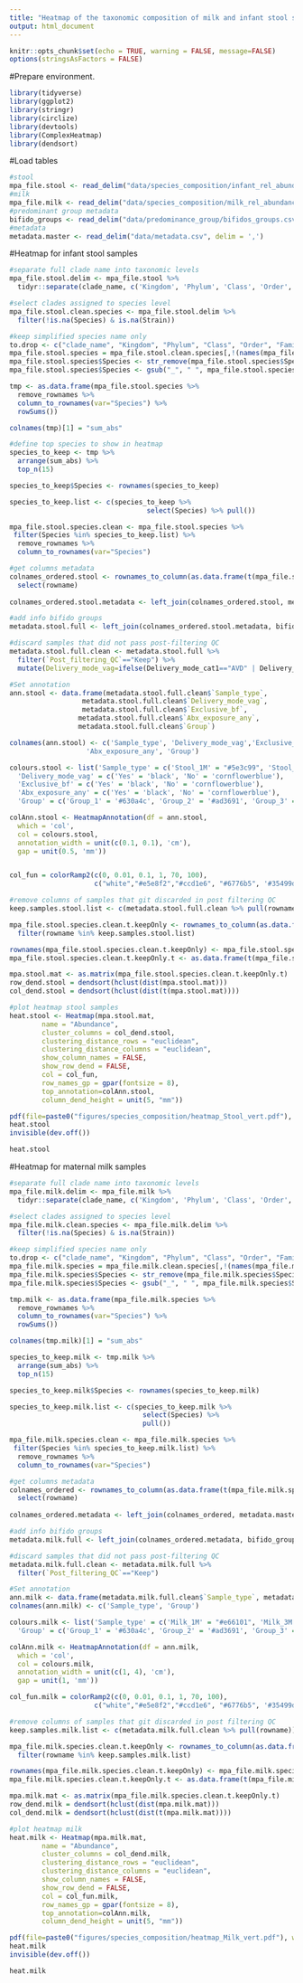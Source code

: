 ```yaml
---
title: "Heatmap of the taxonomic composition of milk and infant stool samples"
output: html_document
---
```


```r
knitr::opts_chunk$set(echo = TRUE, warning = FALSE, message=FALSE)
options(stringsAsFactors = FALSE)
```


#Prepare environment.
```r
library(tidyverse)
library(ggplot2)
library(stringr)
library(circlize)
library(devtools)
library(ComplexHeatmap)
library(dendsort)
```

#Load tables
```r
#stool 
mpa_file.stool <- read_delim("data/species_composition/infant_rel_abundance_contam_rm_keepOnly.txt", delim = '\t')
#milk
mpa_file.milk <- read_delim("data/species_composition/milk_rel_abundance_contam_rm_keepOnly.txt", delim = '\t')
#predominant group metadata
bifido_groups <- read_delim("data/predominance_group/bifidos_groups.csv", delim = ',')
#metadata
metadata.master <- read_delim("data/metadata.csv", delim = ',')
```

#Heatmap for infant stool samples
```r
#separate full clade name into taxonomic levels
mpa_file.stool.delim <- mpa_file.stool %>% 
  tidyr::separate(clade_name, c('Kingdom', 'Phylum', 'Class', 'Order', 'Family', 'Genus', 'Species', 'Strain'), sep ='\\|', remove = FALSE, fill="right") 

#select clades assigned to species level
mpa_file.stool.clean.species <- mpa_file.stool.delim %>% 
  filter(!is.na(Species) & is.na(Strain)) 

#keep simplified species name only
to.drop <- c("clade_name", "Kingdom", "Phylum", "Class", "Order", "Family", "Genus", "Strain")
mpa_file.stool.species = mpa_file.stool.clean.species[,!(names(mpa_file.stool.clean.species) %in% to.drop)]
mpa_file.stool.species$Species <- str_remove(mpa_file.stool.species$Species, pattern = "s__")
mpa_file.stool.species$Species <- gsub("_", " ", mpa_file.stool.species$Species)

tmp <- as.data.frame(mpa_file.stool.species %>% 
  remove_rownames %>% 
  column_to_rownames(var="Species") %>% 
  rowSums())

colnames(tmp)[1] = "sum_abs"

#define top species to show in heatmap
species_to_keep <- tmp %>% 
  arrange(sum_abs) %>% 
  top_n(15) 

species_to_keep$Species <- rownames(species_to_keep)

species_to_keep.list <- c(species_to_keep %>% 
                                  select(Species) %>% pull())

mpa_file.stool.species.clean <- mpa_file.stool.species %>% 
 filter(Species %in% species_to_keep.list) %>% 
  remove_rownames %>% 
  column_to_rownames(var="Species") 

#get columns metadata
colnames_ordered.stool <- rownames_to_column(as.data.frame(t(mpa_file.stool.species.clean))) %>% 
  select(rowname)
  
colnames_ordered.stool.metadata <- left_join(colnames_ordered.stool, metadata.master, by=c("rowname"="Old_sample_name")) 

#add info bifido groups
metadata.stool.full <- left_join(colnames_ordered.stool.metadata, bifido_groups, by=c("Full_name"="Sample"))

#discard samples that did not pass post-filtering QC
metadata.stool.full.clean <- metadata.stool.full %>% 
  filter(`Post_filtering_QC`=="Keep") %>% 
  mutate(Delivery_mode_vag=ifelse(Delivery_mode_cat1=="AVD" | Delivery_mode_cat1=="SVD", "Yes", "No"))

#Set annotation
ann.stool <- data.frame(metadata.stool.full.clean$`Sample_type`, 
                  metadata.stool.full.clean$`Delivery_mode_vag`, 
                  metadata.stool.full.clean$`Exclusive_bf`,
                 metadata.stool.full.clean$`Abx_exposure_any`,
                 metadata.stool.full.clean$`Group`)

colnames(ann.stool) <- c('Sample_type', 'Delivery_mode_vag','Exclusive_bf', 
                   'Abx_exposure_any', 'Group')

colours.stool <- list('Sample_type' = c('Stool_1M' = "#5e3c99", 'Stool_6M' = "#b2abd2"),
  'Delivery_mode_vag' = c('Yes' = 'black', 'No' = 'cornflowerblue'),
  'Exclusive_bf' = c('Yes' = 'black', 'No' = 'cornflowerblue'),
  'Abx_exposure_any' = c('Yes' = 'black', 'No' = 'cornflowerblue'),
  'Group' = c('Group_1' = '#630a4c', 'Group_2' = '#ad3691', 'Group_3' = '#de9ecd', 'Group_4' = '#f2e6ef'))

colAnn.stool <- HeatmapAnnotation(df = ann.stool,
  which = 'col',
  col = colours.stool,
  annotation_width = unit(c(0.1, 0.1), 'cm'),
  gap = unit(0.5, 'mm'))


col_fun = colorRamp2(c(0, 0.01, 0.1, 1, 70, 100), 
                     c("white","#e5e8f2","#ccd1e6", "#6776b5", '#35499d', "#000000"))

#remove columns of samples that git discarded in post filtering QC
keep.samples.stool.list <- c(metadata.stool.full.clean %>% pull(rowname))

mpa_file.stool.species.clean.t.keepOnly <- rownames_to_column(as.data.frame(t(mpa_file.stool.species.clean))) %>% 
  filter(rowname %in% keep.samples.stool.list)

rownames(mpa_file.stool.species.clean.t.keepOnly) <- mpa_file.stool.species.clean.t.keepOnly[,1]
mpa_file.stool.species.clean.t.keepOnly.t <- as.data.frame(t(mpa_file.stool.species.clean.t.keepOnly %>% select(-rowname)))

mpa.stool.mat <- as.matrix(mpa_file.stool.species.clean.t.keepOnly.t)
row_dend.stool = dendsort(hclust(dist(mpa.stool.mat)))
col_dend.stool = dendsort(hclust(dist(t(mpa.stool.mat))))

#plot heatmap stool samples
heat.stool <- Heatmap(mpa.stool.mat, 
        name = "Abundance", 
        cluster_columns = col_dend.stool,
        clustering_distance_rows = "euclidean", 
        clustering_distance_columns = "euclidean",
        show_column_names = FALSE, 
        show_row_dend = FALSE, 
        col = col_fun, 
        row_names_gp = gpar(fontsize = 8),
        top_annotation=colAnn.stool, 
        column_dend_height = unit(5, "mm"))

pdf(file=paste0("figures/species_composition/heatmap_Stool_vert.pdf"), width=10, height=5.5)
heat.stool
invisible(dev.off())

heat.stool
```

#Heatmap for maternal milk samples
```r
#separate full clade name into taxonomic levels
mpa_file.milk.delim <- mpa_file.milk %>% 
  tidyr::separate(clade_name, c('Kingdom', 'Phylum', 'Class', 'Order', 'Family', 'Genus', 'Species', 'Strain'), sep ='\\|', remove = FALSE, fill="right") 

#select clades assigned to species level
mpa_file.milk.clean.species <- mpa_file.milk.delim %>% 
  filter(!is.na(Species) & is.na(Strain)) 

#keep simplified species name only
to.drop <- c("clade_name", "Kingdom", "Phylum", "Class", "Order", "Family", "Genus", "Strain")
mpa_file.milk.species = mpa_file.milk.clean.species[,!(names(mpa_file.milk.clean.species) %in% to.drop)]
mpa_file.milk.species$Species <- str_remove(mpa_file.milk.species$Species, pattern = "s__")
mpa_file.milk.species$Species <- gsub("_", " ", mpa_file.milk.species$Species)

tmp.milk <- as.data.frame(mpa_file.milk.species %>% 
  remove_rownames %>% 
  column_to_rownames(var="Species") %>% 
  rowSums())

colnames(tmp.milk)[1] = "sum_abs"

species_to_keep.milk <- tmp.milk %>% 
  arrange(sum_abs) %>% 
  top_n(15) 

species_to_keep.milk$Species <- rownames(species_to_keep.milk)

species_to_keep.milk.list <- c(species_to_keep.milk %>% 
                                 select(Species) %>% 
                                 pull())

mpa_file.milk.species.clean <- mpa_file.milk.species %>% 
 filter(Species %in% species_to_keep.milk.list) %>% 
  remove_rownames %>% 
  column_to_rownames(var="Species") 

#get columns metadata
colnames_ordered <- rownames_to_column(as.data.frame(t(mpa_file.milk.species.clean))) %>% 
  select(rowname)
  
colnames_ordered.metadata <- left_join(colnames_ordered, metadata.master, by=c("rowname"="Old_sample_name")) 

#add info bifido groups
metadata.milk.full <- left_join(colnames_ordered.metadata, bifido_groups, by=c("Full_name"="Sample"))

#discard samples that did not pass post-filtering QC
metadata.milk.full.clean <- metadata.milk.full %>% 
  filter(`Post_filtering_QC`=="Keep")

#Set annotation
ann.milk <- data.frame(metadata.milk.full.clean$`Sample_type`, metadata.milk.full.clean$`Group`)
colnames(ann.milk) <- c('Sample_type', 'Group')

colours.milk <- list('Sample_type' = c('Milk_1M' = "#e66101", 'Milk_3M' = "#fdb863"),
  'Group' = c('Group_1' = '#630a4c', 'Group_2' = '#ad3691', 'Group_3' = '#de9ecd', 'Group_4' = '#f2e6ef'))

colAnn.milk <- HeatmapAnnotation(df = ann.milk,
  which = 'col',
  col = colours.milk,
  annotation_width = unit(c(1, 4), 'cm'),
  gap = unit(1, 'mm'))

col_fun.milk = colorRamp2(c(0, 0.01, 0.1, 1, 70, 100), 
                     c("white","#e5e8f2","#ccd1e6", "#6776b5", '#35499d', "#000000"))

#remove columns of samples that git discarded in post filtering QC
keep.samples.milk.list <- c(metadata.milk.full.clean %>% pull(rowname))

mpa_file.milk.species.clean.t.keepOnly <- rownames_to_column(as.data.frame(t(mpa_file.milk.species.clean))) %>% 
  filter(rowname %in% keep.samples.milk.list)

rownames(mpa_file.milk.species.clean.t.keepOnly) <- mpa_file.milk.species.clean.t.keepOnly[,1]
mpa_file.milk.species.clean.t.keepOnly.t <- as.data.frame(t(mpa_file.milk.species.clean.t.keepOnly %>% select(-rowname)))

mpa.milk.mat <- as.matrix(mpa_file.milk.species.clean.t.keepOnly.t)
row_dend.milk = dendsort(hclust(dist(mpa.milk.mat)))
col_dend.milk = dendsort(hclust(dist(t(mpa.milk.mat))))

#plot heatmap milk
heat.milk <- Heatmap(mpa.milk.mat, 
        name = "Abundance", 
        cluster_columns = col_dend.milk,
        clustering_distance_rows = "euclidean", 
        clustering_distance_columns = "euclidean",
        show_column_names = FALSE, 
        show_row_dend = FALSE, 
        col = col_fun.milk, 
        row_names_gp = gpar(fontsize = 8),
        top_annotation=colAnn.milk, 
        column_dend_height = unit(5, "mm"))

pdf(file=paste0("figures/species_composition/heatmap_Milk_vert.pdf"), width=9, height=3.5)
heat.milk
invisible(dev.off())

heat.milk
```
